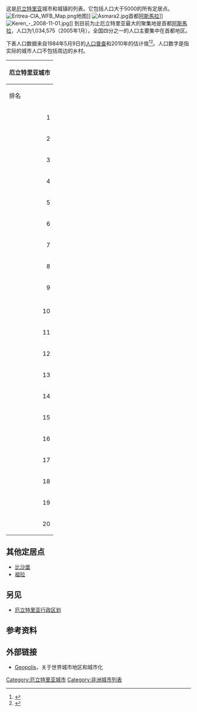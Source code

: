 这是[[厄立特里亚|厄立特里亚]]城市和城镇的列表。它包括人口大于5000的所有定居点。
[[File:Eritrea-CIA_WFB_Map.png|thumb]]地图]]
[[File:Asmara2.jpg|thumb]]首都[[阿斯馬拉|阿斯馬拉]]]]
[[File:Keren_-_2008-11-01.jpg|right]]]]
到目前为止厄立特里亚最大的聚集地是首都[[阿斯馬拉|阿斯馬拉]]，人口为1,034,575（2005年1月）。全国四分之一的人口主要集中在首都地区。

下表人口数据来自1984年5月9日的[[人口普查|人口普查]]和2010年的估计值<ref>{{Cite web |url=http://www.mongabay.com/igapo/2005_world_city_populations/Eritrea.html |title=Mongabay - Aktuelle Einwohnerzahlen der Städte Eritreas |access-date=2015-08-07 |archive-date=2014-04-15 |archive-url=https://web.archive.org/web/20140415151808/http://www.mongabay.com/igapo/2005_world_city_populations/Eritrea.html |dead-url=no }}</ref><ref>{{Cite web |url=http://www.citypopulation.de/Eritrea_d.html |title=City Population - Historische Einwohnerzahlen der Städte Eritreas |access-date=2015-08-07 |archive-date=2018-09-08 |archive-url=https://web.archive.org/web/20180908164651/http://www.citypopulation.de/Eritrea_d.html |dead-url=no }}</ref>。人口数字是指实际的城市人口不包括周边的乡村。
{| class="wikitable"  
|-----
!colspan="6"  | 厄立特里亚城市
|-----
!rowspan="2" | 排名 !! rowspan="2" | 城市 !! colspan="2" | 人口 !! rowspan="2" | 区域
|-----
! 1984年人口普查 !! 2010年估计值
|-----
|align=right | 1 || [[阿斯馬拉|阿斯馬拉]] || align=right | 475,385 || align=right | 649,707 || [[中部區_(厄立特里亞)|中部區]]
|-----
|align=right | 2 || [[克伦|克伦]] || align=right | 126,149 || align=right | 146,483 || [[安塞巴區|安塞巴區]]
|-----
|align=right | 3 || [[特瑟內|特瑟內]] || align=right | 52,531 || align=right | 64,889 || [[加什-巴爾卡區|加什-巴爾卡區]]
|-----
|align=right | 4 || [[門德費拉|門德費拉]] || align=right | 22,184 || align=right | 63,492 || [[南部區_(厄立特里亞)|南部區]]
|-----
|align=right | 5 || [[阿科達特|阿科達特]] || align=right | 15,948 || align=right | 47,482 || [[加什-巴爾卡區|加什-巴爾卡區]]
|-----
|align=right | 6 || [[阿萨布|阿萨布]] || align=right | 31,037 || align=right | 39,656 || [[南紅海區|南紅海區]]
|-----
|align=right | 7 || [[马萨瓦|马萨瓦]] || align=right | 15,441 || align=right | 36,700 || [[北紅海區|北紅海區]]
|-----
|align=right | 8 || [[阿迪夸拉|阿迪夸拉]] || align=right | 14,465 || align=right | 34,589 || [[南部區_(厄立特里亞)|南部區]]
|----- 
|align=right | 9 || [[瑟納費|瑟納費]] || align=right | 14,019 || align=right | 31,831 || [[南部區_(厄立特里亞)|南部區]]
|-----
|-----
|align=right | 10 || [[德克姆哈雷|德克姆哈雷]] || align=right | 17,290 || align=right | 31,000 || [[南部區_(厄立特里亞)|南部區]]
|-----
|align=right | 11 || 瑟格纳提 || align=right | 13,328 || align=right | 27,656 || [[南部區_(厄立特里亞)|南部區]]
|-----
|align=right | 12 || [[納克法_(厄立特里亞)|納克法]] || align=right | ''N/A'' || align=right | 20,222 || [[北紅海區|北紅海區]]
|----- 
|align=right | 13 || [[阿迪克伊赫|阿迪克伊赫]] || align=right | 8,691 || align=right | 19,304 || [[南部區_(厄立特里亞)|南部區]]
|-----
|align=right | 14 || [[巴倫圖|巴倫圖]] || align=right | 2,541 || align=right | 15,467 || [[加什-巴爾卡區|加什-巴爾卡區]]
|----- 
|align=right | 15 || [[貝盧爾|貝盧爾]] || align=right | ''N/A'' || align=right | 14,055 || [[南紅海區|南紅海區]]
|-----
|align=right | 16 || [[埃德_(厄立特里亞)|埃德]] || align=right | ''N/A'' || align=right | 12,855 || [[南紅海區|南紅海區]]
|-----
|align=right | 17 || [[京達|京達]] || align=right | 7,702 || align=right | 10,523 || [[北紅海區|北紅海區]]
|-----
|align=right | 18 || 马特鲁法图玛 || align=right | ''N/A'' || align=right | 9,542 || [[南紅海區|南紅海區]]
|-----
|align=right | 19 || 亨博提 || align=right | ''N/A'' || align=right | 8,822 || [[中部區_(厄立特里亞)|中部區]]
|-----
|align=right | 20 || [[納法斯特|納法斯特]] || align=right | ''N/A'' || align=right | 8,727 || [[中部區_(厄立特里亞)|中部區]]
|}

==其他定居点==
*[[比沙堡|比沙堡]]
* [[祖拉|祖拉]]

==另见==
*[[厄立特里亚行政区划|厄立特里亚行政区划]]

==参考资料==
{{Reflist}} 

== 外部链接 ==
{{Commons category|Metropolitan areas}}
* [https://wayback.archive-it.org/all/20091012202651/http://www.e-geopolis.eu/ Geopolis]，关于世界城市地区和城市化

{{非洲题目|城市列表}}

[[Category:厄立特里亚城市|Category:厄立特里亚城市]]
[[Category:非洲城市列表|Category:非洲城市列表]]